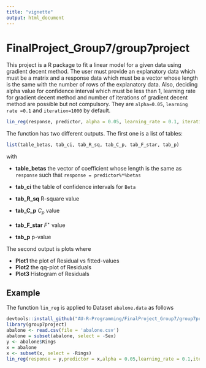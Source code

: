 ```yaml
---
title: "vignette"
output: html_document
---
```

# FinalProject_Group7/group7project

This project is a R package to fit a linear model for a given data using gradient decent method. The user must provide an explanatory data which must be a matrix and a response data which must be a vector whose length is the same with the number of rows of the explanatory data. Also, deciding alpha value for confidence interval which must be less than 1, learning rate for gradient decent method and number of iterations of gradient decent method are possible but not compulsory. They are `alpha=0.05`, `learning rate =0.1` and `iteration=1000` by default.

```r
lin_reg(response, predictor, alpha = 0.05, learning_rate = 0.1, iterations = 1000)
```

The function has two different outputs. The first one is a list of tables: 
```r
list(table_betas, tab_ci, tab_R_sq, tab_C_p, tab_F_star, tab_p)
```
with 

* **table_betas** the vector of coefficient whose length is the same as `response` such that `response = predictor%*%betas`

* **tab_ci** the table of confidence intervals for `Beta`

* **tab_R_sq** R-square value

* **tab_C_p** $C_p$ value

* **tab_F_star** $F^{\star}$ value

* **tab_p** p-value

The second output is plots where

* **Plot1** the plot of Residual vs fitted-values
* **Plot2** the qq-plot of Residuals
* **Plot3** Histogram of Residuals

## Example
The function `lin_reg` is applied to Dataset `abalone.data` as follows

```r
devtools::install_github("AU-R-Programming/FinalProject_Group7/group7project")
library(group7project)
abalone <- read.csv(file = 'abalone.csv')
abalone = subset(abalone, select = -Sex)
y <- abalone$Rings
x = abalone
x <- subset(x, select = -Rings)
lin_reg(response = y,predictor = x,alpha = 0.05,learning_rate = 0.1,iterations = 10000)
```








